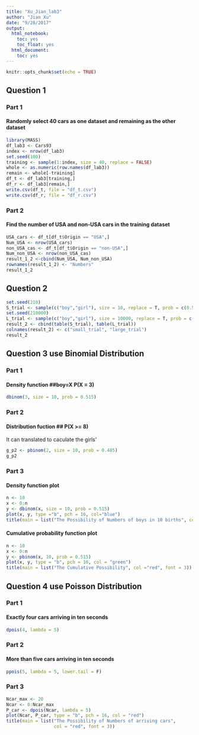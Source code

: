 ```yaml
---
title: "Xu_Jian_lab3"
author: "Jian Xu"
date: "9/28/2017"
output:
  html_notebook:
    toc: yes
    toc_float: yes
  html_document:
    toc: yes
---
```


```r
knitr::opts_chunk$set(echo = TRUE)
```
## Question 1
### Part 1 
#### Randomly select 40 cars as one dataset and remaining as the other dataset
```r
library(MASS)
df_lab3 <- Cars93
index <- nrow(df_lab3)
set.seed(100)
training <- sample(1:index, size = 40, replace = FALSE)
whole <- as.numeric(row.names(df_lab3)) 
remain <- whole[-training]
df_t <- df_lab3[training,]
df_r <- df_lab3[remain,]
write.csv(df_t, file = "df_t.csv")
write.csv(df_r, file = "df_r.csv")
```
### Part 2
#### Find the number of USA and non-USA cars in the training dataset
```r
USA_cars <- df_t[df_t$Origin == "USA",]
Num_USA <- nrow(USA_cars)
non_USA_cas <- df_t[df_t$Origin == "non-USA",]
Num_non_USA <- nrow(non_USA_cas)
result_1_2 <-cbind(Num_USA, Num_non_USA)
rownames(result_1_2) <- "Numbers"
result_1_2
```
## Question 2
```r
set.seed(210)
S_trial <- sample(c("boy","girl"), size = 10, replace = T, prob = c(0.515, 0.485))
set.seed(210000)
L_trial <- sample(c("boy","girl"), size = 10000, replace = T, prob = c(0.515, 0.485))
result_2 <- cbind(table(S_trial), table(L_trial))
colnames(result_2) <- c("small_trial", "large_trial")
result_2
```

## Question 3 use Binomial Distribution
### Part 1 
#### Density function ##boy=X  P(X = 3)
```r
dbinom(3, size = 10, prob = 0.515)
```
### Part 2
#### Distribution fuction ## P(X >= 8) 
It can translated to caculate the girls'
```r
g_p2 <- pbinom(2, size = 10, prob = 0.485)
g_p2
```
### Part 3
#### Density function plot
```r
n <- 10
x <- 0:n
y <- dbinom(x, size = 10, prob = 0.515)
plot(x, y, type ="b", pch = 16, col="blue")
title(main = list("The Possibility of Numbers of boys in 10 births", col = "red", font = 3))
```
#### Cumulative probability function plot
```r
n <- 10
x <- 0:n
y <- pbinom(x, 10, prob = 0.515)
plot(x, y, type = "b", pch = 16, col = "green")
title(main = list("The Cumulative Possibility", col ="red", font = 3))
```

## Question 4 use Poisson Distribution
### Part 1
#### Exactly four cars arriving in ten seconds
```r
dpois(4, lambda = 5)
```
### Part 2 
#### More than five cars arriving in ten seconds
```r
ppois(5, lambda = 5, lower.tail = F)
```
### Part 3
```r
Ncar_max <- 20
Ncar <- 0:Ncar_max
P_car <- dpois(Ncar, lambda = 5)
plot(Ncar, P_car, type = "b", pch = 16, col = "red")
title(main = list("The Possibility of Numbers of arriving cars", 
                  col = "red", font = 3))
```








